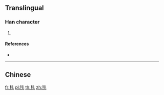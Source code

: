 {{character info/new}}
==Translingual==

===Han character===
{{Han char|rn=82|rad=毛|as=08|sn=12|four=|canj=HULMY|ids=⿺毛非}}

# {{defn|Han|sort=毛08}}

====References====
* {{Han ref|kx=0594.261|dkj=16884|hdz=31999.150|uh=6BF4|ud=27636}}

----

==Chinese==
{{zh-see|屄|v}}

[[fr:毴]]
[[pl:毴]]
[[th:毴]]
[[zh:毴]]